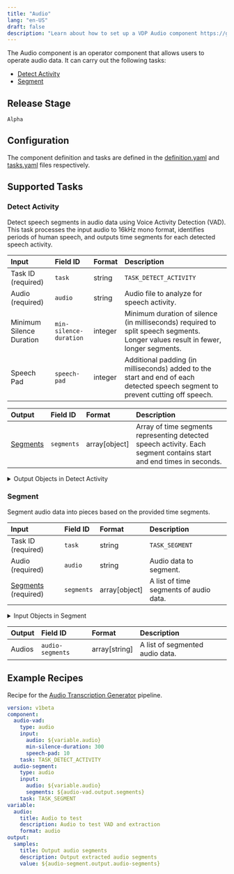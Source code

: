 ```yaml
---
title: "Audio"
lang: "en-US"
draft: false
description: "Learn about how to set up a VDP Audio component https://github.com/instill-ai/instill-core"
---
```


The Audio component is an operator component that allows users to operate audio data.
It can carry out the following tasks:
- [Detect Activity](#detect-activity)
- [Segment](#segment)



## Release Stage

`Alpha`



## Configuration

The component definition and tasks are defined in the [definition.yaml](https://github.com/instill-ai/pipeline-backend/blob/main/pkg/component/operator/audio/v0/config/definition.yaml) and [tasks.yaml](https://github.com/instill-ai/pipeline-backend/blob/main/pkg/component/operator/audio/v0/config/tasks.yaml) files respectively.







## Supported Tasks

### Detect Activity

Detect speech segments in audio data using Voice Activity Detection (VAD). This task processes the input audio to 16kHz mono format, identifies periods of human speech, and outputs time segments for each detected speech activity.

<div class="markdown-col-no-wrap" data-col-1 data-col-2>

| Input | Field ID | Format | Description |
| :--- | :--- | :--- | :--- |
| Task ID (required) | `task` | string | `TASK_DETECT_ACTIVITY` |
| Audio (required) | `audio` | string | Audio file to analyze for speech activity. |
| Minimum Silence Duration | `min-silence-duration` | integer | Minimum duration of silence (in milliseconds) required to split speech segments. Longer values result in fewer, longer segments. |
| Speech Pad | `speech-pad` | integer | Additional padding (in milliseconds) added to the start and end of each detected speech segment to prevent cutting off speech. |
</div>






<div class="markdown-col-no-wrap" data-col-1 data-col-2>

| Output | Field ID | Format | Description |
| :--- | :--- | :--- | :--- |
| [Segments](#detect-activity-segments) | `segments` | array[object] | Array of time segments representing detected speech activity. Each segment contains start and end times in seconds. |
</div>

<details>
<summary> Output Objects in Detect Activity</summary>

<h4 id="detect-activity-segments">Segments</h4>

<div class="markdown-col-no-wrap" data-col-1 data-col-2>

| Field | Field ID | Format | Note |
| :--- | :--- | :--- | :--- |
| End Time | `end-time` | number | The number of seconds from the beginning of the audio file to the end of this segment. |
| Start Time | `start-time` | number | The number of seconds from the beginning of the audio file to the start of this segment. |
</div>
</details>


### Segment

Segment audio data into pieces based on the provided time segments.

<div class="markdown-col-no-wrap" data-col-1 data-col-2>

| Input | Field ID | Format | Description |
| :--- | :--- | :--- | :--- |
| Task ID (required) | `task` | string | `TASK_SEGMENT` |
| Audio (required) | `audio` | string | Audio data to segment. |
| [Segments](#segment-segments) (required) | `segments` | array[object] | A list of time segments of audio data. |
</div>


<details>
<summary> Input Objects in Segment</summary>

<h4 id="segment-segments">Segments</h4>

A list of time segments of audio data.

<div class="markdown-col-no-wrap" data-col-1 data-col-2>

| Field | Field ID | Format | Note |
| :--- | :--- | :--- | :--- |
| End Time | `end-time` | number | The number of seconds from the beginning of the audio file to the end of this segment.  |
| Start Time | `start-time` | number | The number of seconds from the beginning of the audio file to the start of this segment.  |
</div>
</details>



<div class="markdown-col-no-wrap" data-col-1 data-col-2>

| Output | Field ID | Format | Description |
| :--- | :--- | :--- | :--- |
| Audios | `audio-segments` | array[string] | A list of segmented audio data. |
</div>



## Example Recipes

Recipe for the [Audio Transcription Generator](https://instill.tech/instill-ai/pipelines/audio-transcription/playground) pipeline.

```yaml
version: v1beta
component:
  audio-vad:
    type: audio
    input:
      audio: ${variable.audio}
      min-silence-duration: 300
      speech-pad: 10
    task: TASK_DETECT_ACTIVITY
  audio-segment:
    type: audio
    input:
      audio: ${variable.audio}
      segments: ${audio-vad.output.segments}
    task: TASK_SEGMENT
variable:
  audio:
    title: Audio to test
    description: Audio to test VAD and extraction
    format: audio
output:
  samples:
    title: Output audio segments
    description: Output extracted audio segments
    value: ${audio-segment.output.audio-segments}
```
